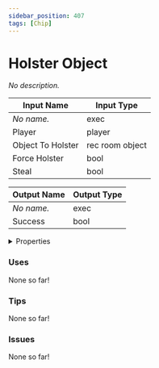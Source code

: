 ```yaml
---
sidebar_position: 407
tags: [Chip]
---
```


# Holster Object

*No description.*



| Input Name | Input Type |
|-----------|-----------|
| *No name.* | exec |
| Player | player |
| Object To Holster | rec room object |
| Force Holster | bool |
| Steal | bool |

| Output Name | Output Type |
|-----------|-----------|
| *No name.* | exec |
| Success | bool |


<details>
  <summary>Properties</summary>
  <div>
    <div>
    <table>
      <thead>
        <tr>
          <th>Is beta required?</th>
          <th>❌</th>
        </tr>
        <tr>
          <th>Is this chip a trolling risk?</th>
          <th>❌</th>
        </tr>
        <tr>
          <th>Chip UUPD</th>
          <th>d619a625-f624-491a-9f53-3bf969f1ae14</th>
        </tr>
      </thead>
    </table>
    </div>
  </div>
</details>

### Uses

None so far!

### Tips

None so far!

### Issues

None so far!